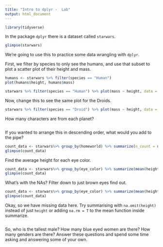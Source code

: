 ```yaml
---
title: "Intro to dplyr -  Lab"
output: html_document
---
```

```r
library(tidyverse)
```

In the package `dplyr` there is a dataset called `starwars`. 

```r
glimpse(starwars)
```


We're going to use this to practice some data wrangling with `dplyr`. 

First, we filter by species to only see the humans, and use that subset to plot a scatter plot of their height and mass.  

```r
humans <- starwars %>% filter(species == "Human")
plot(humans$height, humans$mass)

starwars %>% filter(species == "Human") %>% plot(mass ~ height, data = .)

```

Now, change this to see the same plot for the Droids. 

```r
starwars %>% filter(species == "Droid") %>% plot(mass ~ height, data = .)

```


How many characters are from each planet?

```r

```

If you wanted to arrange this in descending order, what would you add to the pipe? 

```r
count_data <- starwars%>% group_by(homeworld) %>% summarize(n_count = n()) %>% arrange(desc(n_count))
glimpse(count_data)
```

Find the average height for each eye color.

```r
count_data <- starwars%>% group_by(eye_color) %>% summarize(mean(height))
glimpse(count_data)

```

What's with the NAs? Filter down to just brown eyes find out. 


```r
count_data <- starwars%>% group_by(eye_color) %>% summarize(mean(height))
glimpse(count_data)
```

Okay, so we have missing data here. Try summarising with `na.omit(height)` instead of just `height` or adding `na.rm = T` to the mean function inside summarize. 


```r


```

So, who is the tallest male? How many blue eyed women are there? How many genders are there? Answer these questions and spend some time asking and answering some of your own. 


```r

```


